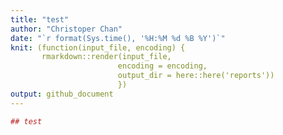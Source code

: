 ```yaml
---
title: "test"
author: "Christoper Chan"
date: "`r format(Sys.time(), '%H:%M %d %B %Y')`"
knit: (function(input_file, encoding) {
       rmarkdown::render(input_file, 
                        encoding = encoding, 
                        output_dir = here::here('reports'))
                        })
output: github_document
---
```


```r
## test
```

